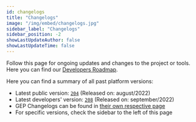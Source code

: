 ```yaml
---
id: changelogs
title: "Changelogs"
image: "/img/embed/changelogs.jpg"
sidebar_label: "Changelogs"
sidebar_position: -2
showLastUpdateAuthor: false
showLastUpdateTime: false
---
```


Follow this page for ongoing updates and changes to the project or tools.
Here you can find our [Developers Roadmap](https://trello.com/b/1V10E4IB/overwolf-roadmap).

Here you can find a summary of all past platform versions:
* Latest public version: [`204`](changelogs/2022/august/204) (Released on: august/2022)
* Latest developers' version: [`208`](changelogs/2022/september/208) (Released on: september/2022)
* GEP Changelogs can be found in [their own respective page](changelogs/gep-changelogs)
* For specific versions, check the sidebar to the left of this page